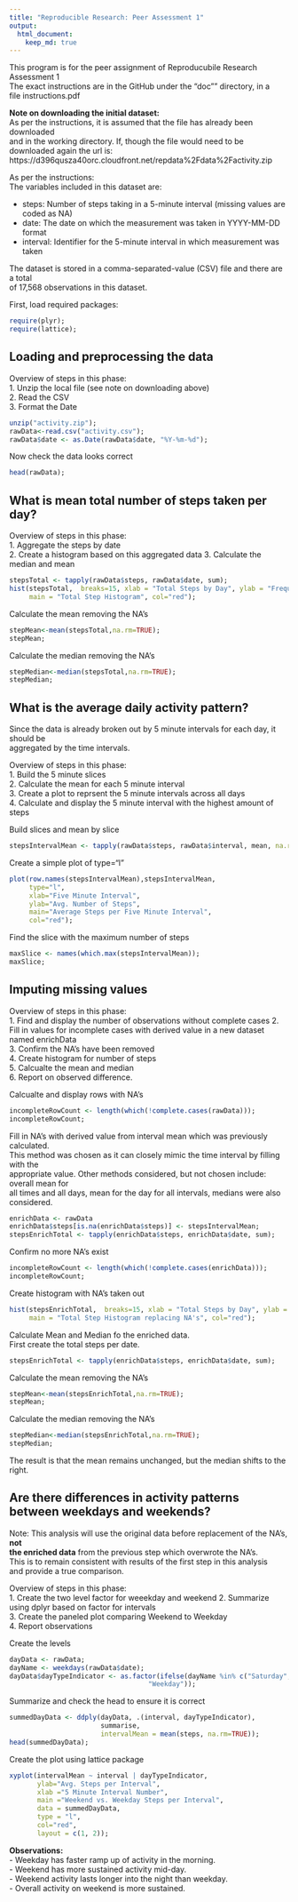 ```yaml
---
title: "Reproducible Research: Peer Assessment 1"
output: 
  html_document:
    keep_md: true
---
```

This program is for the peer assignment of Reproducubile Research Assessment 1  
The exact instructions are in the GitHub under the "doc"" directory, in a  
file instructions.pdf  

**Note on downloading the initial dataset: **   
As per the instructions, it is assumed that the file has already been downloaded  
and in the working directory.   If, though the file would need to be downloaded 
again the url is:  
https://d396qusza40orc.cloudfront.net/repdata%2Fdata%2Factivity.zip 

As per the instructions:  
The variables included in this dataset are:  

* steps: Number of steps taking in a 5-minute interval (missing values are coded as NA)  
* date: The date on which the measurement was taken in YYYY-MM-DD format  
* interval: Identifier for the 5-minute interval in which measurement was taken  

The dataset is stored in a comma-separated-value (CSV) file and there are a total  
of 17,568 observations in this dataset.

First, load required packages:   
```r
require(plyr);
require(lattice);
```

## Loading and preprocessing the data  
Overview of steps in this phase:  
1. Unzip the local file (see note on downloading above)   
2. Read the CSV  
3. Format the Date  

```r
unzip("activity.zip");
rawData<-read.csv("activity.csv");
rawData$date <- as.Date(rawData$date, "%Y-%m-%d");
```

Now check the data looks correct  
```r
head(rawData);
```


## What is mean total number of steps taken per day?  
Overview of steps in this phase:  
1. Aggregate the steps by date  
2. Create a histogram based on this aggregated data 
3. Calculate the median and mean  

```r
stepsTotal <- tapply(rawData$steps, rawData$date, sum);
hist(stepsTotal,  breaks=15, xlab = "Total Steps by Day", ylab = "Frequency", 
     main = "Total Step Histogram", col="red");
```  
  
Calculate the mean removing the NA's  
```r
stepMean<-mean(stepsTotal,na.rm=TRUE);
stepMean;
```

Calculate the median removing the NA's  
```r
stepMedian<-median(stepsTotal,na.rm=TRUE);
stepMedian;
```

## What is the average daily activity pattern?
Since the data is already broken out by 5 minute intervals for each day, it should be  
aggregated by the time intervals.  

Overview of steps in this phase:  
1. Build the 5 minute slices  
2. Calculate the mean for each 5 minute interval  
3. Create a plot to reprsent the 5 minute intervals across all days  
4. Calculate and display the 5 minute interval with the highest amount of steps  

Build slices and mean by slice  
```r
stepsIntervalMean <- tapply(rawData$steps, rawData$interval, mean, na.rm = TRUE)
```
Create a simple plot of type="l"  
```r
plot(row.names(stepsIntervalMean),stepsIntervalMean,
     type="l",
     xlab="Five Minute Interval",
     ylab="Avg. Number of Steps",
     main="Average Steps per Five Minute Interval",
     col="red");
```  

Find the slice with the maximum number of steps  
```r
maxSlice <- names(which.max(stepsIntervalMean));
maxSlice;
```
## Imputing missing values  
Overview of steps in this phase:  
1.  Find and display the number of observations without complete cases 
2.  Fill in values for incomplete cases with derived value in a new dataset named enrichData  
3.  Confirm the NA's have been removed  
4.  Create histogram for number of steps  
5.  Calcualte the mean and median  
6.  Report on observed difference.  

Calcualte and display rows with NA's  
```r
incompleteRowCount <- length(which(!complete.cases(rawData)));
incompleteRowCount;
```
Fill in NA's with derived value from interval mean which was previously calculated.  
This method was chosen as it can closely mimic the time interval by filling with the  
appropriate value.  Other methods considered, but not chosen include: overall mean for  
all times and all days,  mean for the day for all intervals, medians were also considered.  
```r
enrichData <- rawData
enrichData$steps[is.na(enrichData$steps)] <- stepsIntervalMean;
stepsEnrichTotal <- tapply(enrichData$steps, enrichData$date, sum);
```
Confirm no more NA's exist  
```r
incompleteRowCount <- length(which(!complete.cases(enrichData)));
incompleteRowCount;
```
Create histogram with NA's taken out  
```r
hist(stepsEnrichTotal,  breaks=15, xlab = "Total Steps by Day", ylab = "Frequency", 
     main = "Total Step Histogram replacing NA's", col="red");
```   

Calculate Mean and Median fo the enriched data.   
First create the total steps per date.
```r
stepsEnrichTotal <- tapply(enrichData$steps, enrichData$date, sum);
```
Calculate the mean removing the NA's  
```r
stepMean<-mean(stepsEnrichTotal,na.rm=TRUE);
stepMean;
```

Calculate the median removing the NA's  
```r
stepMedian<-median(stepsEnrichTotal,na.rm=TRUE);
stepMedian;
```
The result is that the mean remains unchanged, but the median shifts to the right.  

## Are there differences in activity patterns between weekdays and weekends?  
Note:  This analysis will use the original data before replacement of the NA's, **not  
the enriched data** from the previous step which overwrote the NA's.  
This is to remain consistent with results of the  first step in this analysis  
and provide a true comparison.  

Overview of steps in this phase:  
1.  Create the two level factor for weeekday and weekend 
2.  Summarize using dplyr based on factor for intervals   
3.  Create the paneled plot comparing Weekend to Weekday    
4.  Report observations    

Create the levels  
```r
dayData <- rawData;
dayName <- weekdays(rawData$date);
dayData$dayTypeIndicator <- as.factor(ifelse(dayName %in% c("Saturday","Sunday"), "Weekend", 
                                   "Weekday"));
```
Summarize and check the head to ensure it is correct  
```r
summedDayData <- ddply(dayData, .(interval, dayTypeIndicator),
                       summarise,
                       intervalMean = mean(steps, na.rm=TRUE));  
head(summedDayData);
```
Create the plot using lattice package  
```r
xyplot(intervalMean ~ interval | dayTypeIndicator,
       ylab="Avg. Steps per Interval",
       xlab ="5 Minute Interval Number",
       main ="Weekend vs. Weekday Steps per Interval",
       data = summedDayData,
       type = "l", 
       col="red",
       layout = c(1, 2));
```

**Observations:**    
-  Weekday has faster ramp up of activity in the morning.  
-  Weekend has more sustained activity mid-day.  
-  Weekend activity lasts longer into the night than weekday.  
-  Overall activity on weekend is more sustained.
